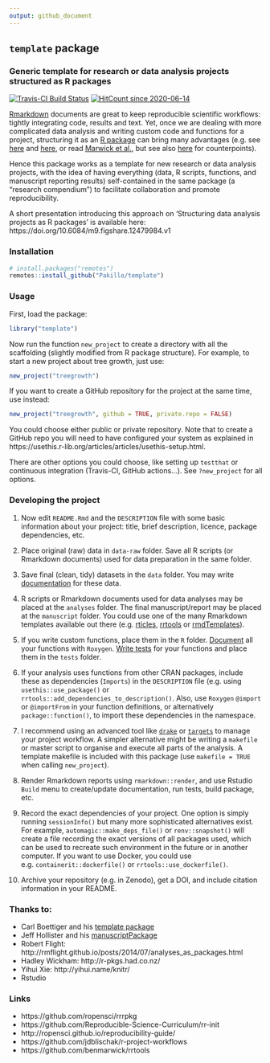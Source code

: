 ```yaml
---
output: github_document
---
```


## `template` package

### Generic template for research or data analysis projects structured as R packages


[![Travis-CI Build Status](https://travis-ci.org/Pakillo/template.svg?branch=master)](https://travis-ci.org/Pakillo/template)
[![HitCount since 2020-06-14](http://hits.dwyl.com/Pakillo/template.svg)](http://hits.dwyl.com/Pakillo/template)


[Rmarkdown](https://rmarkdown.rstudio.com) documents are great to keep 
reproducible scientific workflows: tightly integrating code, results and text. Yet, once we are dealing with more complicated data analysis and writing custom code and functions for a project, structuring it as an [R package](http://r-pkgs.had.co.nz/) can bring many advantages (e.g. see [here](http://rmflight.github.io/post/analyses-as-packages/) and [here](https://github.com/ropensci/rrrpkg), or read [Marwick et al.](https://doi.org/10.7287/peerj.preprints.3192v2), but see also [here](https://milesmcbain.xyz/posts/an-okay-idea/) for counterpoints). 

Hence this package works as a template for new research or data analysis projects, with the idea of having everything (data, R scripts, functions, and manuscript reporting results) self-contained in the same package (a "research compendium") to facilitate collaboration and promote reproducibility.

A short presentation introducing this approach on 'Structuring data analysis projects as R packages' is available here: https://doi.org/10.6084/m9.figshare.12479984.v1


### Installation

```r
# install.packages("remotes")
remotes::install_github("Pakillo/template")
```


### Usage

First, load the package:

```r
library("template")
```

Now run the function `new_project` to create a directory with all the scaffolding (slightly modified from R package structure). For example, to start a new project about tree growth, just use:

```r
new_project("treegrowth")
```

If you want to create a GitHub repository for the project at the same time, use instead:

```r
new_project("treegrowth", github = TRUE, private.repo = FALSE)
```

You could choose either public or private repository. Note that to create a GitHub repo you will need to have configured your system as explained in https://usethis.r-lib.org/articles/articles/usethis-setup.html. 

There are other options you could choose, like setting up `testthat` or continuous integration (Travis-CI, GitHub actions...). See `?new_project` for all options.


### Developing the project

1. Now edit `README.Rmd` and the `DESCRIPTION` file with some basic information about your project: title, brief description, licence, package dependencies, etc. 

2. Place original (raw) data in `data-raw` folder. Save all R scripts (or Rmarkdown documents) used for data preparation in the same folder.

3. Save final (clean, tidy) datasets in the `data` folder. You may write [documentation](http://r-pkgs.had.co.nz/data.html#documenting-data) for these data. 

4. R scripts or Rmarkdown documents used for data analyses may be placed at the `analyses` folder. The final manuscript/report may be placed at the `manuscript` folder. You could use one of the many Rmarkdown templates available out there (e.g. [rticles](https://github.com/rstudio/rticles), [rrtools](https://github.com/benmarwick/rrtools) or [rmdTemplates](https://github.com/Pakillo/rmdTemplates)). 

5. If you write custom functions, place them in the `R` folder. [Document](http://r-pkgs.had.co.nz/man.html) all your functions with `Roxygen`. [Write tests](http://r-pkgs.had.co.nz/tests.html) for your functions and place them in the `tests` folder.

6. If your analysis uses functions from other CRAN packages, include these as dependencies (`Imports`) in the `DESCRIPTION` file (e.g. using `usethis::use_package()` or `rrtools::add_dependencies_to_description()`. Also, use `Roxygen` `@import` or `@importFrom` in your function definitions, or alternatively `package::function()`, to import these dependencies in the namespace.

7. I recommend using an advanced tool like [`drake`](https://github.com/ropensci/drake) or [`targets`](https://github.com/wlandau/targets) to manage your project workflow. A simpler alternative might be writing a `makefile` or master script to organise and execute all parts of the analysis. A template makefile is included with this package (use `makefile = TRUE` when calling `new_project`). 

8. Render Rmarkdown reports using `rmarkdown::render`, and use Rstudio `Build` menu to create/update documentation, run tests, build package, etc.

9. Record the exact dependencies of your project. One option is simply running `sessionInfo()` but many more sophisticated alternatives exist. For example, `automagic::make_deps_file()` or `renv::snapshot()` will create a file recording the exact versions of all packages used, which can be used to recreate such environment in the future or in another computer. If you want to use Docker, you could use e.g. `containerit::dockerfile()` or `rrtools::use_dockerfile()`.

10. Archive your repository (e.g. in Zenodo), get a DOI, and include citation information in your README.


### Thanks to:

* Carl Boettiger and his [template package](https://github.com/cboettig/template)
* Jeff Hollister and his [manuscriptPackage](https://github.com/jhollist/manuscriptPackage)
* Robert Flight: http://rmflight.github.io/posts/2014/07/analyses_as_packages.html
* Hadley Wickham: http://r-pkgs.had.co.nz/
* Yihui Xie: http://yihui.name/knitr/
* Rstudio


### Links

* https://github.com/ropensci/rrrpkg
* https://github.com/Reproducible-Science-Curriculum/rr-init
* http://ropensci.github.io/reproducibility-guide/
* https://github.com/jdblischak/r-project-workflows
* https://github.com/benmarwick/rrtools

